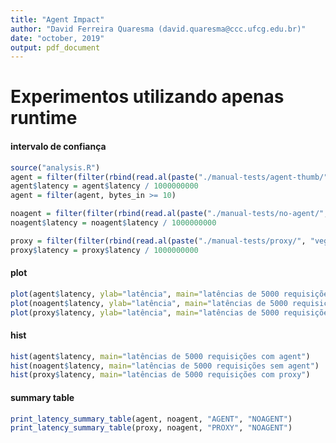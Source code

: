```yaml
---
title: "Agent Impact"
author: "David Ferreira Quaresma (david.quaresma@ccc.ufcg.edu.br)"
date: "october, 2019"
output: pdf_document
---
```


# Experimentos utilizando apenas runtime
#### intervalo de confiança
```r
source("analysis.R")
agent = filter(filter(rbind(read.al(paste("./manual-tests/agent-thumb/", "vegeta-output", ".csv", sep=""))), status == 200), latency > 10000000000)
agent$latency = agent$latency / 1000000000
agent = filter(agent, bytes_in >= 10)

noagent = filter(filter(rbind(read.al(paste("./manual-tests/no-agent/", "vegeta-output", ".csv", sep=""))), status == 200), latency > 10000000000)
noagent$latency = noagent$latency / 1000000000

proxy = filter(filter(rbind(read.al(paste("./manual-tests/proxy/", "vegeta-output", ".csv", sep=""))), status == 200), latency > 10000000000)
proxy$latency = proxy$latency / 1000000000
```
#### plot
```r
plot(agent$latency, ylab="latência", main="latências de 5000 requisições com agent")
plot(noagent$latency, ylab="latência", main="latências de 5000 requisições sem agent")
plot(proxy$latency, ylab="latência", main="latências de 5000 requisições com proxy")
```
#### hist
```r
hist(agent$latency, main="latências de 5000 requisições com agent")
hist(noagent$latency, main="latências de 5000 requisições sem agent")
hist(proxy$latency, main="latências de 5000 requisições com proxy")
```
#### summary table
```r
print_latency_summary_table(agent, noagent, "AGENT", "NOAGENT")
print_latency_summary_table(proxy, noagent, "PROXY", "NOAGENT")
```
